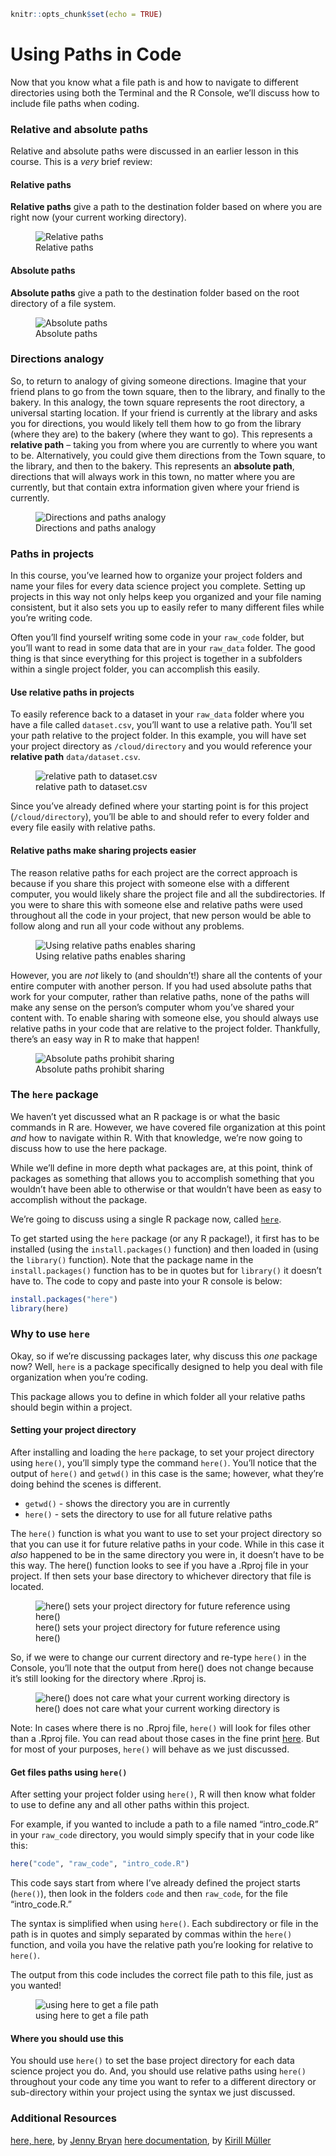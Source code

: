 
```r
knitr::opts_chunk$set(echo = TRUE)
```

# Using Paths in Code

Now that you know what a file path is and how to navigate to different directories using both the Terminal and the R Console, we'll discuss how to include file paths when coding.

### Relative and absolute paths

Relative and absolute paths were discussed in an earlier lesson in this course. This is a *very* brief review:

#### Relative paths

**Relative paths** give a path to the destination folder based on where you are right now (your current working directory).


![Relative paths](https://docs.google.com/presentation/d/18hkG4zMtlD5c6RUC2yzKG90sl1_zMT3b6D84qGvR1mQ/export/png?id=18hkG4zMtlD5c6RUC2yzKG90sl1_zMT3b6D84qGvR1mQ&pageid=g3aa9ae33ea_0_0)

#### Absolute paths

**Absolute paths** give a path to the destination folder based on the root directory of a file system.


![Absolute paths](https://docs.google.com/presentation/d/18hkG4zMtlD5c6RUC2yzKG90sl1_zMT3b6D84qGvR1mQ/export/png?id=18hkG4zMtlD5c6RUC2yzKG90sl1_zMT3b6D84qGvR1mQ&pageid=g3aa9ae33ea_0_39)


### Directions analogy

So, to return to analogy of giving someone directions. Imagine that your friend plans to go from the town square, then to the library, and finally to the bakery. In this analogy, the town square represents the root directory, a universal starting location. If your friend is currently at the library and asks you for directions, you would likely tell them how to go from the library (where they are) to the bakery (where they want to go). This represents a **relative path** -- taking you from where you are currently to where you want to be. Alternatively, you could give them directions from the Town square, to the library, and then to the bakery. This represents an **absolute path**, directions that will always work in this town, no matter where you are currently, but that contain extra information given where your friend is currently.


![Directions and paths analogy](https://docs.google.com/presentation/d/18hkG4zMtlD5c6RUC2yzKG90sl1_zMT3b6D84qGvR1mQ/export/png?id=18hkG4zMtlD5c6RUC2yzKG90sl1_zMT3b6D84qGvR1mQ&pageid=g3aa9ae33ea_0_151)

### Paths in projects

In this course, you've learned how to organize your project folders and name your files for every data science project you complete. Setting up projects in this way not only helps keep you organized and your file naming consistent, but it also sets you up to easily refer to many different files while you're writing code.

Often you'll find yourself writing some code in your `raw_code` folder, but you'll want to read in some data that are in your `raw_data` folder. The good thing is that since everything for this project is together in a subfolders within a single project folder, you can accomplish this easily.

#### Use relative paths in projects

To easily reference back to a dataset in your `raw_data` folder where you have a file called `dataset.csv`, you'll want to use a relative path. You'll set your path relative to the project folder. In this example, you will have set your project directory as `/cloud/directory` and you would reference your **relative path** `data/dataset.csv`.


![relative path to dataset.csv](https://docs.google.com/presentation/d/18hkG4zMtlD5c6RUC2yzKG90sl1_zMT3b6D84qGvR1mQ/export/png?id=18hkG4zMtlD5c6RUC2yzKG90sl1_zMT3b6D84qGvR1mQ&pageid=g3aa9ae33ea_0_227)

Since you've already defined where your starting point is for this project (`/cloud/directory`), you'll be able to and should refer to every folder and every file easily with relative paths.

#### Relative paths make sharing projects easier

The reason relative paths for each project are the correct approach is because if you share this project with someone else with a different computer, you would likely share the project file and all the subdirectories. If you were to share this with someone else and relative paths were used throughout all the code in your project, that new person would be able to follow along and run all your code without any problems.


![Using relative paths enables sharing](https://docs.google.com/presentation/d/18hkG4zMtlD5c6RUC2yzKG90sl1_zMT3b6D84qGvR1mQ/export/png?id=18hkG4zMtlD5c6RUC2yzKG90sl1_zMT3b6D84qGvR1mQ&pageid=g3aa9ae33ea_0_268)

However, you are *not* likely to (and shouldn't!) share all the contents of your entire computer with another person. If you had used absolute paths that work for your computer, rather than relative paths, none of the paths will make any sense on the person's computer whom you've shared your content with. To enable sharing with someone else, you should always use relative paths in your code that are relative to the project folder. Thankfully, there's an easy way in R to make that happen!


![Absolute paths prohibit sharing](https://docs.google.com/presentation/d/18hkG4zMtlD5c6RUC2yzKG90sl1_zMT3b6D84qGvR1mQ/export/png?id=18hkG4zMtlD5c6RUC2yzKG90sl1_zMT3b6D84qGvR1mQ&pageid=g3aa9ae33ea_0_305)

### The `here` package  

We haven't yet discussed what an R package is or what the basic commands in R are. However, we have covered file organization at this point *and* how to navigate within R. With that knowledge, we're now going to discuss how to use the here package.

While we'll define in more depth what packages are, at this point, think of packages as something that allows you to accomplish something that you wouldn't have been able to otherwise or that wouldn't have been as easy to accomplish without the package.

We're going to discuss using a single R package now, called [`here`](https://github.com/r-lib/here).

To get started using the `here` package (or any R package!), it first has to be installed (using the `install.packages()` function) and then loaded in (using the `library()` function). Note that the package name in the `install.packages()` function has to be in quotes but for `library()` it doesn't have to. The code to copy and paste into your R console is below:

```r
install.packages("here")
library(here)
```

### Why to use `here`

Okay, so if we're discussing packages later, why discuss this *one* package now? Well, `here` is a package specifically designed to help you deal with file organization when you're coding.  

This package allows you to define in which folder all your relative paths should begin within a project.

#### Setting your project directory

After installing and loading the `here` package, to set your project directory using `here()`, you'll simply type the command `here()`. You'll notice that the output of `here()` and `getwd()` in this case is the same; however, what they're doing behind the scenes is different.

* `getwd()` - shows the directory you are in currently
* `here()` - sets the directory to use for all future relative paths

The `here()` function is what you want to use to set your project directory so that you can use it for future relative paths in your code. While in this case it *also* happened to be in the same directory you were in, it doesn't have to be this way. The here() function looks to see if you have a .Rproj file in your project. If then sets your base directory to whichever directory that file is located.


![here() sets your project directory for future reference using here()](https://docs.google.com/presentation/d/18hkG4zMtlD5c6RUC2yzKG90sl1_zMT3b6D84qGvR1mQ/export/png?id=18hkG4zMtlD5c6RUC2yzKG90sl1_zMT3b6D84qGvR1mQ&pageid=g3aa9ae33ea_0_427)

So, if we were to change our current directory and re-type `here()` in the Console, you'll note that the output from here() does not change because it's still looking for the directory where .Rproj is.



![here() does not care what your current working directory is](https://docs.google.com/presentation/d/18hkG4zMtlD5c6RUC2yzKG90sl1_zMT3b6D84qGvR1mQ/export/png?id=18hkG4zMtlD5c6RUC2yzKG90sl1_zMT3b6D84qGvR1mQ&pageid=g3aa9ae33ea_0_494)

Note: In cases where there is no .Rproj file, `here()` will look for files other than a .Rproj file. You can read about those cases in the fine print [here](https://github.com/jennybc/here_here#the-fine-print). But for most of your purposes, `here()` will behave as we just discussed.


#### Get files paths using `here()`

After setting your project folder using `here()`, R will then know what folder to use to define any and all other paths within this project.

For example, if you wanted to include a path to a file named "intro_code.R" in your `raw_code` directory, you would simply specify that in your code like this:

```r
here("code", "raw_code", "intro_code.R")
```

This code says start from where I've already defined the project starts (`here()`), then look in the folders `code` and then `raw_code`, for the file "intro_code.R."

The syntax is simplified when using `here()`. Each subdirectory or file in the path is in quotes and simply separated by commas within the `here()` function, and voila you have the relative path you're looking for relative to `here()`.

The output from this code includes the correct file path to this file, just as you wanted!


![using here to get a file path](https://docs.google.com/presentation/d/18hkG4zMtlD5c6RUC2yzKG90sl1_zMT3b6D84qGvR1mQ/export/png?id=18hkG4zMtlD5c6RUC2yzKG90sl1_zMT3b6D84qGvR1mQ&pageid=g3aa9ae33ea_0_0)


#### Where you should use this

You should use `here()` to set the base project directory for each data science project you do. And, you should use relative paths using `here()` throughout your code any time you want to refer to a different directory or sub-directory within your project using the syntax we just discussed.

### Additional Resources

[here, here](https://github.com/jennybc/here_here), by [Jenny Bryan](https://www.stat.ubc.ca/~jenny/)
[here documentation](https://github.com/r-lib/here), by [Kirill Müller](https://github.com/krlmlr)
